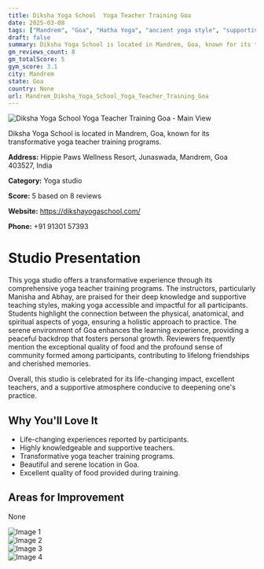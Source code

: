 ```yaml
---
title: Diksha Yoga School  Yoga Teacher Training Goa
date: 2025-03-08
tags: ["Mandrem", "Goa", "Hatha Yoga", "ancient yoga style", "supportive atmosphere", "transformative experience", "Mandrem"]  
draft: false
summary: Diksha Yoga School is located in Mandrem, Goa, known for its transformative yoga teacher training programs.
gm_reviews_count: 8
gm_totalScore: 5
gym_score: 3.1
city: Mandrem
state: Goa
country: None
url: Mandrem_Diksha_Yoga_School_Yoga_Teacher_Training_Goa
---
```


<div className="aspect-[16/9] relative my-8">
  <img 
    src="https://lh5.googleusercontent.com/p/AF1QipOQ16LAY5MMX9itdNqZ3cAgQXdNrFc-Uu3_TIeN=w1920-h1080-k-no"
    alt="Diksha Yoga School  Yoga Teacher Training Goa - Main View"
    className="object-cover absolute inset-0 w-full h-full rounded-lg"
  />
</div>

Diksha Yoga School is located in Mandrem, Goa, known for its transformative yoga teacher training programs.

**Address:** Hippie Paws Wellness Resort, Junaswada, Mandrem, Goa 403527, India

**Category:** Yoga studio

**Score:** 5 based on 8 reviews

**Website:** https://dikshayogaschool.com/

**Phone:** +91 91301 57393

# Studio Presentation

This yoga studio offers a transformative experience through its comprehensive yoga teacher training programs. The instructors, particularly Manisha and Abhay, are praised for their deep knowledge and supportive teaching styles, making yoga accessible and impactful for all participants. Students highlight the connection between the physical, anatomical, and spiritual aspects of yoga, ensuring a holistic approach to practice. The serene environment of Goa enhances the learning experience, providing a peaceful backdrop that fosters personal growth. Reviewers frequently mention the exceptional quality of food and the profound sense of community formed among participants, contributing to lifelong friendships and cherished memories.

Overall, this studio is celebrated for its life-changing impact, excellent teachers, and a supportive atmosphere conducive to deepening one's practice.

## Why You'll Love It

- Life-changing experiences reported by participants.
- Highly knowledgeable and supportive teachers.
- Transformative yoga teacher training programs.
- Beautiful and serene location in Goa.
- Excellent quality of food provided during training.

## Areas for Improvement

None

<div className="grid grid-cols-1 xl:grid-cols-2 gap-4 my-8">
<div className="aspect-[4/3] relative"><img src="https://lh5.googleusercontent.com/p/AF1QipNKf6cTE9M-bcAaGMdP30n9ct4MHgCMN5xB_e-i=w1920-h1080-k-no" alt="Image 1" className="object-cover absolute inset-0 w-full h-full rounded-lg" /></div>
<div className="aspect-[4/3] relative"><img src="https://lh5.googleusercontent.com/p/AF1QipMaMdyM2HemtctZfhK7ULvEyAjqpbNFVVZPossu=w1920-h1080-k-no" alt="Image 2" className="object-cover absolute inset-0 w-full h-full rounded-lg" /></div>
<div className="aspect-[4/3] relative"><img src="https://lh5.googleusercontent.com/p/AF1QipNHtTU_xLC-PIftLDQrYYKbTiaAelXyF1ygRNfP=w1920-h1080-k-no" alt="Image 3" className="object-cover absolute inset-0 w-full h-full rounded-lg" /></div>
<div className="aspect-[4/3] relative"><img src="https://lh5.googleusercontent.com/p/AF1QipNsGU4WxUl_iU1M6mju3e2D9nzWK9uf5cJDOGLG=w1920-h1080-k-no" alt="Image 4" className="object-cover absolute inset-0 w-full h-full rounded-lg" /></div>
</div>